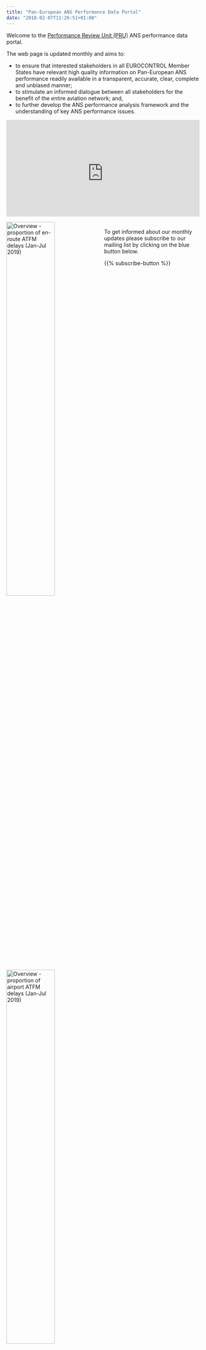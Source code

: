 ```yaml
---
title: "Pan-European ANS Performance Data Portal"
date: "2018-02-07T11:26:51+01:00"
---
```

<style type="text/css">
.img-responsive {
    margin: 0 auto;
    max-width: 75%
}

.resp-container {
    position: relative;
    overflow: hidden;
    padding-top: 50.0%;
}

.resp-iframe {
    position: absolute;
    top: 0;
    left: 0;
    width: 100%;
    height: 110%;
    border: 0;
}
</style>


Welcome to the [Performance Review Unit (PRU)](/about/us/) ANS performance data portal.

The web page is updated monthly and aims to:

* to ensure that interested stakeholders in all EUROCONTROL Member States have relevant
  high quality information on Pan-European ANS performance readily available in a transparent,
  accurate, clear, complete and unbiased manner;
* to stimulate an informed dialogue between all stakeholders for the benefit of the entire aviation
  network; and,
* to further develop the ANS performance analysis framework and the understanding of key ANS
  performance issues.

<div class="resp-container">
<iframe class="resp-iframe" src="https://datastudio.google.com/embed/reporting/1x_bHPU8eiVryoPZlYhtzcU2q3QL7nzhk/page/OJbw" frameborder="0" style="border:0" allowfullscreen></iframe>
</div>

<img align="left" src="/images/ert_dly_jan_jul_19.jpg" width="50%" alt="Overview - proportion of en-route ATFM delays (Jan-Jul 2019)"/>
<img align="left" src="/images/apt_dly_jan_jul_19.jpg" width="50%" alt="Overview - proportion of airport ATFM delays (Jan-Jul 2019)"/>

<br>
To get informed about our monthly updates please subscribe to our mailing list by clicking on the blue button below.

<div class="container text-center">
{{% subscribe-button %}}
</div>

